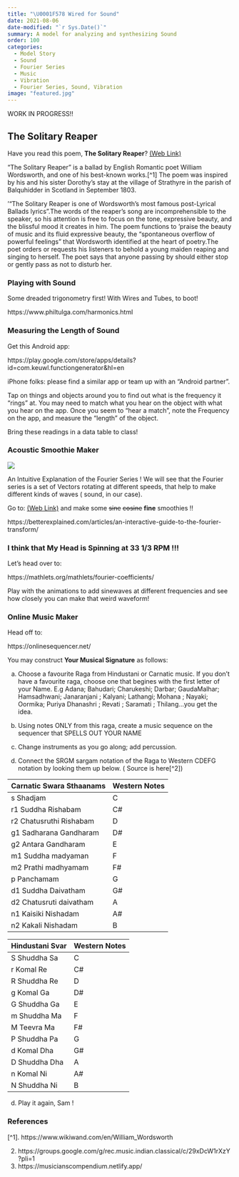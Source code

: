 ```yaml
---
title: "\U0001F578 Wired for Sound"
date: 2021-08-06
date-modified: "`r Sys.Date()`"
summary: A model for analyzing and synthesizing Sound
order: 100
categories:
  - Model Story
  - Sound
  - Fourier Series
  - Music
  - Vibration
  - Fourier Series, Sound, Vibration
image: "featured.jpg"
---
```


WORK IN PROGRESS!!

## The Solitary Reaper

Have you read this poem, **The Solitary Reaper**? [(Web
Link)](https://www.poetryfoundation.org/poems-and-poets/poems/detail/45554)

"The Solitary Reaper" is a ballad by English Romantic poet William
Wordsworth, and one of his best-known works.\[\^1\] The poem was
inspired by his and his sister Dorothy's stay at the village of
Strathyre in the parish of Balquhidder in Scotland in September 1803.

'"The Solitary Reaper is one of Wordsworth's most famous post-Lyrical
Ballads lyrics".The words of the reaper's song are incomprehensible to
the speaker, so his attention is free to focus on the tone, expressive
beauty, and the blissful mood it creates in him. The poem functions to
'praise the beauty of music and its fluid expressive beauty, the
"spontaneous overflow of powerful feelings" that Wordsworth identified
at the heart of poetry.The poet orders or requests his listeners to
behold a young maiden reaping and singing to herself. The poet says that
anyone passing by should either stop or gently pass as not to disturb
her.

### Playing with Sound

Some dreaded trigonometry first! With Wires and Tubes, to boot!

https://www.philtulga.com/harmonics.html

### Measuring the Length of Sound

Get this Android app:

https://play.google.com/store/apps/details?id=com.keuwl.functiongenerator&hl=en

iPhone folks: please find a similar app or team up with an "Android
partner".

Tap on things and objects around you to find out what is the frequency
it "rings" at. You may need to match what you hear on the object with
what you hear on the app. Once you seem to "hear a match", note the
Frequency on the app, and measure the "length" of the object.

Bring these readings in a data table to class!

### Acoustic Smoothie Maker

![](https://betterexplained.com/wp-content/webp-express/webp-images/uploads/images/smoothie-to-recipe-20121030-223058.png)

An Intuitive Explanation of the Fourier Series ! We will see that the
Fourier series is a set of Vectors rotating at different speeds, that
help to make different kinds of waves ( sound, in our case).

Go to: [(Web
Link)](https://betterexplained.com/articles/an-interactive-guide-to-the-fourier-transform/)
and make some ~~sine~~ ~~cosine~~ **fine** smoothies !!

https://betterexplained.com/articles/an-interactive-guide-to-the-fourier-transform/

### I think that **My Head is Spinning at 33 1/3 RPM** !!!

Let's head over to:

https://mathlets.org/mathlets/fourier-coefficients/

Play with the animations to add sinewaves at different frequencies and
see how closely you can make that weird waveform!

### Online Music Maker

Head off to:

https://onlinesequencer.net/

You may construct **Your Musical Signature** as follows:

a)  Choose a favourite Raga from Hindustani or Carnatic music. If you
    don't have a favourite raga, choose one that begines with the first
    letter of your Name. E.g Adana; Bahudari; Charukeshi; Darbar;
    GaudaMalhar; Hamsadhwani; Janaranjani ; Kalyani; Lathangi; Mohana ;
    Nayaki; Oormika; Puriya Dhanashri ; Revati ; Saramati ;
    Thilang...you get the idea.

b)  Using notes ONLY from this raga, create a music sequence on the
    sequencer that SPELLS OUT YOUR NAME

c)  Change instruments as you go along; add percussion.

d)  Connect the SRGM sargam notation of the Raga to Western CDEFG
    notation by looking them up below. ( Source is here\[\^2\])

| Carnatic Swara Sthaanams | Western Notes |
|--------------------------|---------------|
| s Shadjam                | C             |
| r1 Suddha Rishabam       | C#            |
| r2 Chatusruthi Rishabam  | D             |
| g1 Sadharana Gandharam   | D#            |
| g2 Antara Gandharam      | E             |
| m1 Suddha madyaman       | F             |
| m2 Prathi madhyamam      | F#            |
| p Panchamam              | G             |
| d1 Suddha Daivatham      | G#            |
| d2 Chatusruti daivatham  | A             |
| n1 Kaisiki Nishadam      | A#            |
| n2 Kakali Nishadam       | B             |

| Hindustani Svar | Western Notes |
|-----------------|---------------|
| S Shuddha Sa    | C             |
| r Komal Re      | C#            |
| R Shuddha Re    | D             |
| g Komal Ga      | D#            |
| G Shuddha Ga    | E             |
| m Shuddha Ma    | F             |
| M Teevra Ma     | F#            |
| P Shuddha Pa    | G             |
| d Komal Dha     | G#            |
| D Shuddha Dha   | A             |
| n Komal Ni      | A#            |
| N Shuddha Ni    | B             |

d)  Play it again, Sam !

### References

\[\^1\]. https://www.wikiwand.com/en/William_Wordsworth

2.  https://groups.google.com/g/rec.music.indian.classical/c/29xDcW1rXzY?pli=1
3.  https://musicianscompendium.netlify.app/
